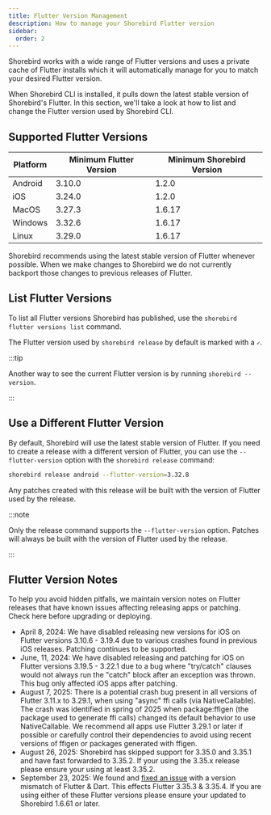 ```yaml
---
title: Flutter Version Management
description: How to manage your Shorebird Flutter version
sidebar:
  order: 2
---
```


Shorebird works with a wide range of Flutter versions and uses a private cache
of Flutter installs which it will automatically manage for you to match your
desired Flutter version.

When Shorebird CLI is installed, it pulls down the latest stable version of
Shorebird's Flutter. In this section, we'll take a look at how to list and
change the Flutter version used by Shorebird CLI.

## Supported Flutter Versions

| Platform | Minimum Flutter Version | Minimum Shorebird Version |
| -------- | ----------------------- | ------------------------- |
| Android  | 3.10.0                  | 1.2.0                     |
| iOS      | 3.24.0                  | 1.2.0                     |
| MacOS    | 3.27.3                  | 1.6.17                    |
| Windows  | 3.32.6                  | 1.6.17                    |
| Linux    | 3.29.0                  | 1.6.17                    |

Shorebird recommends using the latest stable version of Flutter whenever
possible. When we make changes to Shorebird we do not currently backport those
changes to previous releases of Flutter.

## List Flutter Versions

To list all Flutter versions Shorebird has published, use the
`shorebird flutter versions list` command.

The Flutter version used by `shorebird release` by default is marked with a `✓`.

:::tip

Another way to see the current Flutter version is by running
`shorebird --version`.

:::

## Use a Different Flutter Version

By default, Shorebird will use the latest stable version of Flutter. If you need
to create a release with a different version of Flutter, you can use the
`--flutter-version` option with the `shorebird release` command:

```sh
shorebird release android --flutter-version=3.32.8
```

Any patches created with this release will be built with the version of Flutter
used by the release.

:::note

Only the release command supports the `--flutter-version` option. Patches will
always be built with the version of Flutter used by the release.

:::

## Flutter Version Notes

To help you avoid hidden pitfalls, we maintain version notes on Flutter releases
that have known issues affecting releasing apps or patching. Check here before
upgrading or deploying.

- April 8, 2024: We have disabled releasing new versions for iOS on Flutter
  versions 3.10.6 - 3.19.4 due to various crashes found in previous iOS
  releases. Patching continues to be supported.
- June, 11, 2024: We have disabled releasing and patching for iOS on Flutter
  versions 3.19.5 - 3.22.1 due to a bug where "try/catch" clauses would not
  always run the "catch" block after an exception was thrown. This bug only
  affected iOS apps after patching.
- August 7, 2025: There is a potential crash bug present in all versions of
  Flutter 3.11.x to 3.29.1, when using "async" ffi calls (via NativeCallable).
  The crash was identified in spring of 2025 when package:ffigen (the package
  used to generate ffi calls) changed its default behavior to use
  NativeCallable. We recommend all apps use Flutter 3.29.1 or later if possible
  or carefully control their dependencies to avoid using recent versions of
  ffigen or packages generated with ffigen.
- August 26, 2025: Shorebird has skipped support for 3.35.0 and 3.35.1 and have
  fast forwarded to 3.35.2. If your using the 3.35.x release please ensure your
  using at least 3.35.2.
- September 23, 2025: We found and
  [fixed an issue](https://github.com/shorebirdtech/shorebird/pull/3327) with a
  version mismatch of Flutter & Dart. This effects Flutter 3.35.3 & 3.35.4. If
  you are using either of these Flutter versions please ensure your updated to
  Shorebird 1.6.61 or later.
